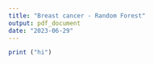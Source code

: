 ```yaml
---
title: "Breast cancer - Random Forest"
output: pdf_document
date: "2023-06-29"
---
```


```r
print ("hi")
```

